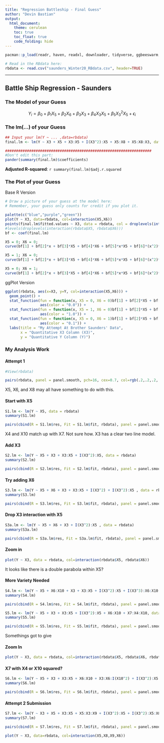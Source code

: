 ```yaml
---
title: "Regression Battleship - Final Guess"
author: "Devin Bastian"
output: 
  html_document:
    theme: cerulean
    toc: true
    toc_float: true
    code_folding: hide
---
```


```r
pacman::p_load(readr, haven, readxl, downloader, tidyverse, ggbeeswarm, mosaic, stringr, pander, DT, ggplot2, alr3, foreign, measurements, mosaicData)
```

```r
# Read in the RBdata here:
rbdata <- read.csv("saunders_Winter20_RBdata.csv", header=TRUE)
```

----

## Battle Ship Regression - Saunders {.tabset .tabset-pills .tabset-fade}

### The Model of your Guess {.tabset}

<!-- Enter your guessed model in the math notation below. -->

$$
  Y_i = \beta_0 + \beta_1 X_5 + \beta_2 X_6 + \beta_3 X_3 + \beta_4 X_3 X_5 + \beta_5 X_3^2 X_5 + \epsilon_i
$$

### The lm(...) of your Guess

<!-- Provide your estimates of each model coefficient along with the Adjusted R-squared of your model:-->

```r
## Input your lm(Y ~ ... ,data=rbdata)
final.lm <- lm(Y ~ X3 + X5 + X3:X5 + I(X3^2):X5 + X5:X8 + X5:X8:X3, data = rbdata) #replace the "1" with your model
```

```r
###################################################################
#Don't edit this part:
pander(summary(final.lm)$coefficients)
```

**Adjusted R-squared**: `r summary(final.lm)$adj.r.squared`


### The Plot of your Guess

Base R Version

```r
# Draw a picture of your guess at the model here:
# Remember, your guess only counts for credit if you plot it.

palette(c("blue","purple","green"))
plot(Y ~ X3, data=rbdata, col=interaction(X5,X6))
points(final.lm$fitted.values ~ X3, data = rbdata, col = droplevels(interaction(rbdata$X5, rbdata$X6)), pch = 16, cex = 0.5)
#levels(droplevels(interaction(rbdata$X5, rbdata$X6)))
bf <- coef(final.lm)

X5 = 0; X6 = 0;
curve(bf[1] + bf[2]*x + bf[3]*X5 + bf[4]*X6 + bf[5]*x*X5 + bf[6]*(x^2)*X5, add=TRUE, col=palette()[1])

X5 = 1; X6 = 0;
curve(bf[1] + bf[2]*x + bf[3]*X5 + bf[4]*X6 + bf[5]*x*X5 + bf[6]*(x^2)*X5, add=TRUE, col=palette()[2])

X5 = 0; X6 = 1;
curve(bf[1] + bf[2]*x + bf[3]*X5 + bf[4]*X6 + bf[5]*x*X5 + bf[6]*(x^2)*X5, add=TRUE, col=palette()[3])

```

ggPlot Version

```r
ggplot(rbdata, aes(x=X3, y=Y, col=interaction(X5,X6))) +
  geom_point() +
  stat_function(fun = function(x, X5 = 0, X6 = 0)bf[1] + bf[2]*X5 + bf[3]*X6 + bf[4]*x + bf[5]*x*X5 + bf[6]*(x^2)*X5, 
                aes(color = "0.0")) +
  stat_function(fun = function(x, X5 = 1, X6 = 0)bf[1] + bf[2]*X5 + bf[3]*X6 + bf[4]*x + bf[5]*x*X5 + bf[6]*(x^2)*X5,
                aes(color = "1.0")) +
  stat_function(fun = function(x, X5 = 0, X6 = 1)bf[1] + bf[2]*X5 + bf[3]*X6 + bf[4]*x + bf[5]*x*X5 + bf[6]*(x^2)*X5,
                aes(color = "0.1")) +
  labs(title = "My Attempt At Brother Saunders' Data",
       x = "Quantitative X3 Column (X3)",
       y = "Quantitative Y Column (Y)")
```


### My Analysis Work 

#### Attempt 1

```r
#View(rbdata)

pairs(rbdata, panel = panel.smooth, pch=16, cex=0.7, col=rgb(.2,.2,.2,.5))
```

X5, X6, and X8 may all have something to do with this.

#### Start with X5

```r
S1.lm <- lm(Y ~ X5, data = rbdata)
summary(S1.lm)

pairs(cbind(R = S1.lm$res, Fit = S1.lm$fit, rbdata), panel = panel.smooth, pch=16, cex=0.7, col= interaction(rbdata$X5))
```

X4 and X10 match up with X7. Not sure how. X3 has a clear two line model.

#### Add X3

```r
S2.lm <- lm(Y ~ X5 + X3 + X3:X5 + I(X3^2):X5, data = rbdata)
summary(S2.lm)

pairs(cbind(R = S2.lm$res, Fit = S2.lm$fit, rbdata), panel = panel.smooth, pch=16, cex=0.7, col= as.factor(rbdata$X5))
```

#### Try adding X6

```r
S3.lm <- lm(Y ~ X5 + X6 + X3 + X3:X5 + I(X3^2) + I(X3^2):X5 , data = rbdata)
summary(S3.lm)

pairs(cbind(R = S3.lm$res, Fit = S3.lm$fit, rbdata), panel = panel.smooth, pch=16, cex=0.7, col = interaction(rbdata$X5, rbdata$X6))

```

#### Drop X3 interaction with X5

```r
S3a.lm <- lm(Y ~ X5 + X6 + X3 + I(X3^2):X5 , data = rbdata)
summary(S3a.lm)

pairs(cbind(R = S3a.lm$res, Fit = S3a.lm$fit, rbdata), panel = panel.smooth, pch=16, cex=0.7, col = interaction(rbdata$X5, rbdata$X6))
```

#### Zoom in

```r
plot(Y ~ X3, data = rbdata, col=interaction(rbdata$X5, rbdata$X6))
```

It looks like there is a double parabola within X5?

#### More Variety Needed

```r
S4.lm <- lm(Y ~ X5 + X6:X10 + X3 + X3:X5 + I(X3^2):X5 + I(X3^3):X6:X10, data = rbdata)
summary(S4.lm)

pairs(cbind(R = S4.lm$res, Fit = S4.lm$fit, rbdata), panel = panel.smooth, pch=16, cex=0.7, col = interaction(rbdata$X5, rbdata$X6))
```

```r
S5.lm <- lm(Y ~ X5 + X3 + X3:X5 + I(X3^2):X5 + X6:X10 + X7:X4:X10, data = rbdata)
summary(S5.lm)

pairs(cbind(R = S5.lm$res, Fit = S5.lm$fit, rbdata), panel = panel.smooth, pch=16, cex=0.7, col = interaction(rbdata$X5, rbdata$X6, rbdata$X7))
```

Somethings got to give 

#### Zoom In

```r
plot(Y ~ X3, data = rbdata, col=interaction(rbdata$X5, rbdata$X6, rbdata$X7))
```


#### X7 with X4 or X10 squared?

```r
S6.lm <- lm(Y ~ X5 + X3 + X3:X5 + X6:X10 + X3:X6:I(X10^2) + I(X3^2):X5:X7:I(X4^2):I(X10^2), data = rbdata)
summary(S6.lm)

pairs(cbind(R = S6.lm$res, Fit = S6.lm$fit, rbdata), panel = panel.smooth, pch=16, cex=0.7, col = interaction(rbdata$X5, rbdata$X6, rbdata$X7))
```

#### Attempt 2 Submission

```r
S7.lm <- lm(Y ~ X3 + X5 + X3:X5 + X5:X3:X9 + I(X3^2):X5 + I(X3^2):X5:X8:X9 + I(X3^2):X5:X8, data = rbdata)
summary(S7.lm)

pairs(cbind(R = S7.lm$res, Fit = S7.lm$fit, rbdata), panel = panel.smooth, pch=16, cex=0.7, col = interaction(rbdata$X5, rbdata$X8, rbdata$X3, rbdata$X9))

plot(Y ~ X3, data=rbdata, col=interaction(X5,X8,X9,X6))
```

